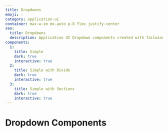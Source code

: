 ```yaml
---
title: Dropdowns
emoji: 💧
category: application-ui
container: max-w-sm mx-auto p-8 flex justify-center
seo:
  title: Dropdowns
  description: Application UI Dropdown components created with Tailwind CSS
components:
  1:
    title: Simple
    dark: true
    interactive: true
  2:
    title: Simple with Divide
    dark: true
    interactive: true
  3:
    title: Simple with Sections
    dark: true
    interactive: true
---
```


# Dropdown Components

<CollectionList
  componentsData={componentsData}
  componentContainer={componentContainer}
/>

